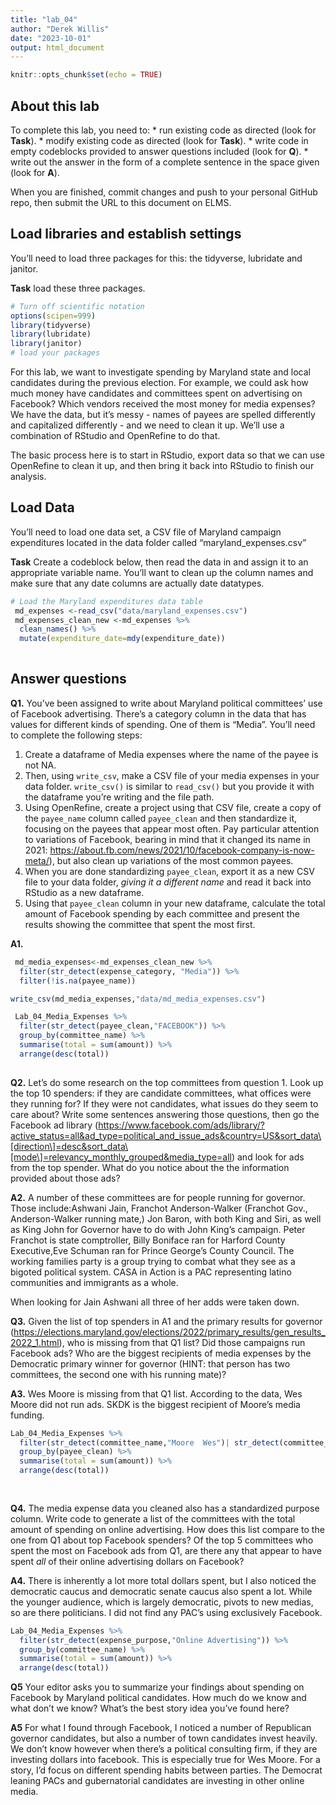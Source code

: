 ```yaml
---
title: "lab_04"
author: "Derek Willis"
date: "2023-10-01"
output: html_document
---
```


```r
knitr::opts_chunk$set(echo = TRUE)
```

## About this lab

To complete this lab, you need to: \* run existing code as directed (look for **Task**). \* modify existing code as directed (look for **Task**). \* write code in empty codeblocks provided to answer questions included (look for **Q**). \* write out the answer in the form of a complete sentence in the space given (look for **A**).

When you are finished, commit changes and push to your personal GitHub repo, then submit the URL to this document on ELMS.

## Load libraries and establish settings

You'll need to load three packages for this: the tidyverse, lubridate and janitor.

**Task** load these three packages.

```r
# Turn off scientific notation
options(scipen=999)
library(tidyverse)
library(lubridate)
library(janitor)
# load your packages

```

For this lab, we want to investigate spending by Maryland state and local candidates during the previous election. For example, we could ask how much money have candidates and committees spent on advertising on Facebook? Which vendors received the most money for media expenses? We have the data, but it's messy - names of payees are spelled differently and capitalized differently - and we need to clean it up. We'll use a combination of RStudio and OpenRefine to do that.

The basic process here is to start in RStudio, export data so that we can use OpenRefine to clean it up, and then bring it back into RStudio to finish our analysis.

## Load Data

You'll need to load one data set, a CSV file of Maryland campaign expenditures located in the data folder called "maryland_expenses.csv"

**Task** Create a codeblock below, then read the data in and assign it to an appropriate variable name. You'll want to clean up the column names and make sure that any date columns are actually date datatypes.

```r
# Load the Maryland expenditures data table
 md_expenses <-read_csv("data/maryland_expenses.csv") 
 md_expenses_clean_new <-md_expenses %>% 
  clean_names() %>% 
  mutate(expenditure_date=mdy(expenditure_date))
 
```

## Answer questions

**Q1.** You've been assigned to write about Maryland political committees' use of Facebook advertising. There's a category column in the data that has values for different kinds of spending. One of them is "Media". You'll need to complete the following steps:

   1. Create a dataframe of Media expenses where the name of the payee is not NA.
   2. Then, using `write_csv`, make a CSV file of your media expenses in your data folder. `write_csv()` is similar to `read_csv()` but you provide it with the dataframe you're writing and the file path.
   3. Using OpenRefine, create a project using that CSV file, create a copy of the `payee_name` column called `payee_clean` and then standardize it, focusing on the payees that appear most often. Pay particular attention to variations of Facebook, bearing in mind that it changed its name in 2021: <https://about.fb.com/news/2021/10/facebook-company-is-now-meta/>), but also clean up variations of the most common payees.
   4. When you are done standardizing `payee_clean`, export it as a new CSV file to your data folder, *giving it a different name* and read it back into RStudio as a new dataframe.
   5. Using that `payee_clean` column in your new dataframe, calculate the total amount of Facebook spending by each committee and present the results showing the committee that spent the most first.

**A1.**

```r
 md_media_expenses<-md_expenses_clean_new %>% 
  filter(str_detect(expense_category, "Media")) %>% 
  filter(!is.na(payee_name))

write_csv(md_media_expenses,"data/md_media_expenses.csv")


```

```r
 Lab_04_Media_Expenses %>% 
  filter(str_detect(payee_clean,"FACEBOOK")) %>% 
  group_by(committee_name) %>% 
  summarise(total = sum(amount)) %>% 
  arrange(desc(total))
  


```
**Q2.** Let's do some research on the top committees from question 1. Look up the top 10 spenders: if they are candidate committees, what offices were they running for? If they were not candidates, what issues do they seem to care about? Write some sentences answering those questions, then go the Facebook ad library ([https://www.facebook.com/ads/library/?active_status=all&ad_type=political_and_issue_ads&country=US&sort_data\\[direction\\]=desc&sort_data\\[mode\\]=relevancy_monthly_grouped&media_type=all](https://www.facebook.com/ads/library/?active_status=all&ad_type=political_and_issue_ads&country=US&sort_data\%5Bdirection\%5D=desc&sort_data\%5Bmode\%5D=relevancy_monthly_grouped&media_type=all){.uri}) and look for ads from the top spender. What do you notice about the the information provided about those ads?

**A2.** A number of these committees are for people running for governor. Those include:Ashwani Jain, Franchot Anderson-Walker (Franchot Gov., Anderson-Walker running mate,) Jon Baron, with both King and Siri, as well as King John for Governor have to do with John King's campaign. Peter Franchot is state comptroller, Billy Boniface ran for Harford County Executive,Eve Schuman ran for Prince George's County Council. The working families party is a group trying to combat what they see as a bigoted political system. CASA in Action is a PAC representing latino communities and immigrants as a whole. 

When looking for Jain Ashwani all three of her adds were taken down.



**Q3.** Given the list of top spenders in A1 and the primary results for governor (<https://elections.maryland.gov/elections/2022/primary_results/gen_results_2022_1.html>), who is missing from that Q1 list? Did those campaigns run Facebook ads? Who are the biggest recipients of media expenses by the Democratic primary winner for governor (HINT: that person has two committees, the second one with his running mate)?

**A3.** Wes Moore is missing from that Q1 list. According to the data, Wes Moore did not run ads. SKDK is the biggest recipient of Moore's media funding.  

```r
Lab_04_Media_Expenses %>% 
  filter(str_detect(committee_name,"Moore  Wes")| str_detect(committee_name, "Moore Miller")) %>% 
  group_by(payee_clean) %>% 
  summarise(total = sum(amount)) %>% 
  arrange(desc(total))
  
  
```

**Q4.** The media expense data you cleaned also has a standardized purpose column. Write code to generate a list of the committees with the total amount of spending on online advertising. How does this list compare to the one from Q1 about top Facebook spenders? Of the top 5 committees who spent the most on Facebook ads from Q1, are there any that appear to have spent *all* of their online advertising dollars on Facebook?

**A4.** There is inherently a lot more total dollars spent, but I also noticed the democratic caucus and democratic senate caucus also spent a lot. While the younger audience, which is largely democratic, pivots to new medias, so are there politicians. I did not find any PAC's using exclusively Facebook. 

```r
Lab_04_Media_Expenses %>% 
  filter(str_detect(expense_purpose,"Online Advertising")) %>% 
  group_by(committee_name) %>% 
  summarise(total = sum(amount)) %>% 
  arrange(desc(total))
```

**Q5** Your editor asks you to summarize your findings about spending on Facebook by Maryland political candidates. How much do we know and what don't we know? What's the best story idea you've found here?

**A5** For what I found through Facebook, I noticed a number of Republican governor candidates, but also a number of town candidates invest heavily. We don't know however when there's a political consulting firm, if they are investing dollars into facebook. This is especially true for Wes Moore. For a story, I'd focus on different spending habits between parties. The Democrat leaning PACs and gubernatorial candidates are investing in other online media.   
